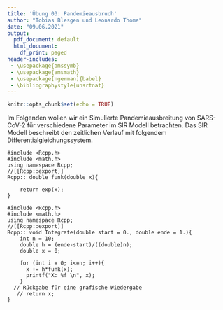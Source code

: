 ```yaml
---
title: 'Übung 03: Pandemieausbruch'
author: "Tobias Blesgen und Leonardo Thome"
date: "09.06.2021"
output:
  pdf_document: default
  html_document:
    df_print: paged
header-includes: 
 - \usepackage{amssymb}
 - \usepackage{amsmath}
 - \usepackage[ngerman]{babel}
 - \bibliographystyle{unsrtnat}
---
```


```r
knitr::opts_chunk$set(echo = TRUE)
```

Im Folgenden wollen wir ein Simulierte Pandemieausbreitung von SARS-CoV-2 für verschiedene Parameter im SIR Modell betrachten.
Das SIR  Modell beschreibt den zeitlichen Verlauf mit folgendem Differentialgleichungssystem.
\begin{equation}
      S'(t) = -\frac{\beta}{N}S(t)I(t) -\Gamma(t)+ \delta V(t)
\end{equation}

\begin{equation}
      I'(t) = \frac{\beta}{N}S(t)I(t) -\alpha I(t)
\end{equation}

\begin{equation}
      R'(t) = \alpha I(t)
\end{equation}

\begin{equation}
      V'(t) = \Gamma(t) - \delta V(t)
\end{equation}

```Rcpp
#include <Rcpp.h>
#include <math.h>
using namespace Rcpp;
//[[Rcpp::export]]
Rcpp:: double funk(double x){

    return exp(x);
}
```

```Rcpp
#include <Rcpp.h>
#include <math.h>
using namespace Rcpp;
//[[Rcpp::export]]
Rcpp:: void Integrate(double start = 0., double ende = 1.){
    int n = 10;
    double h = (ende-start)/((double)n);
    double x = 0;
      
    for (int i = 0; i<=n; i++){
      x += h*funk(x); 
      printf("X: %f \n", x);
    }
  // Rückgabe für eine grafische Wiedergabe
   // return x;
}
```
